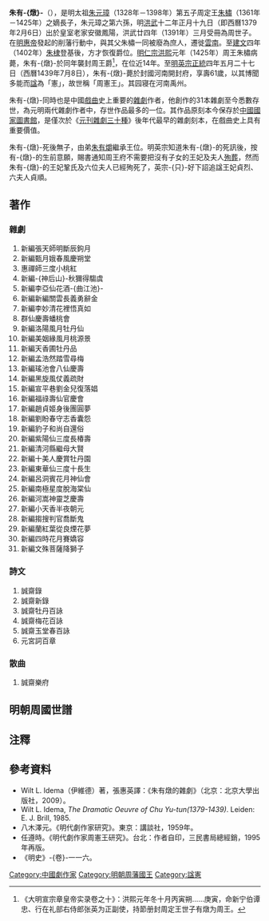 {{東亞男性皇族
| 名稱=周憲王朱有-{燉}-
| 身份=明朝宗室<br/>明朝周國王<br/>雜劇作家
| 畫像=
| 說明=
| 姓=
| 名=
| 姓名=朱有-{燉}-
| 字=
| 官職=
| 封爵=王
| 封號=周王
| 御稱號=
| 宮號1=
| 宮號2=
| 封地=
| 神號=
| 尊號=
| 乳名=
| 幼名=
| 兒名=
| 童名=
| 小字=
| 號=
| 法號=
| 院號=
| 其他名號=
| 出生年=
| 婚年=
| 逝世年=
| 諡號=憲
| 墳墓=
| 父親=周定王[[朱橚|朱橚]]
| 嫡母=
| 母親=
| 元配=
| 正室=貞烈王妃鞏氏
| 妻=
| 繼室=
| 平妻=
| 側室=貞順夫人施氏<br/>貞順夫人歐氏<br/>貞順夫人陳氏<br/>貞順夫人張氏<br/>貞順夫人韓氏<br/>貞順夫人李氏
| 元配之父=
| 元配之嫡母=
| 元配之母=
| 正室之父=
| 正室之嫡母=
| 正室之母=
| 妻之父=
| 妻之嫡母=
| 妻之母=
| 繼室之父=
| 繼室之嫡母=
| 繼室之母=
| 平妻之父=
| 平妻之嫡母=
| 平妻之母=
| 兄弟=
| 姊妹=儀封郡主<br/>蘭陽郡主<br/>信陽郡主<br/>南陽郡主<br/>蘭陽郡主<br/>滎陽郡主<br/>郡主<br/>新鄉郡主<br/>寧陵郡主<br/>宜安郡主<br/>陳留郡主
| 嫡兄弟=
| 嫡姊妹=
| 同胞兄弟=[[朱有㷲|朱有㷲]]
| 同胞姊妹=
| 庶兄弟=[[朱有烜|朱有烜]]<br/>周簡王[[朱有爝|朱有爝]]<br/>[[朱有熺|朱有熺]]<br/>永寧王[[永寧靖僖王|朱有灮]]<br/>汝陽王[[朱有煽|朱有煽]]<br/>鎮平王[[朱有爌|朱有爌]]<br/>宜陽王[[朱有炥|朱有炥]]<br/>遂平王[[朱有熲|朱有熲]]<br/>封邱王[[朱有熅|朱有熅]]<br/>羅山王[[朱有熼|朱有熼]]<br/>內鄉王[[朱有炯|朱有炯]]<br/>胙成王[[朱有燆|朱有燆]]
| 庶姊妹=
| 異母兄弟=
| 異母姊妹=
| 異父兄弟=
| 異父姊妹=
| 繼兄弟=
| 繼姊妹=
| 子=
| 女=
| 嫡子=
| 嫡女=
| 庶子=
| 庶女=
| 養子=
| 養女=
| 繼子=
| 繼女=
| 注釋=
|}}

'''朱有-{燉}-'''（{{Bd|1379年|2月6日|1439年}}），是明太祖[[朱元璋|朱元璋]]（1328年－1398年）第五子周定王[[朱橚|朱橚]]（1361年－1425年）之嫡長子，朱元璋之第六孫，明[[洪武|洪武]]十二年正月十九日（即西曆1379年2月6日）出於皇室老家安徽鳳陽，洪武廿四年（1391年）三月受冊為周世子。在[[明惠帝|明惠帝]]發起的削藩行動中，與其父朱橚一同被廢為庶人，遷徙[[雲南|雲南]]。至[[建文|建文]]四年（1402年）[[朱棣|朱棣]]登基後，方才恢復爵位。[[明仁宗|明仁宗]][[洪熙|洪熙]]元年（1425年）周王朱橚病薨，朱有-{燉}-於同年襲封周王爵<ref>《大明宣宗章皇帝实录卷之十》：洪熙元年冬十月丙寅朔……庚寅，命新宁伯谭忠、行在礼部右侍郎张英为正副使，持節册封周定王世子有燉为周王。</ref>，在位近14年。至[[明英宗|明英宗]][[正统_(年号)|正統]]四年五月二十七日（西曆1439年7月8日），朱有-{燉}-薨於封國河南開封府，享壽61歲，以其博聞多能而[[諡|諡]]為「憲」，故世稱「周憲王」。其园寝在河南禹州。

朱有-{燉}-同時也是中國[[戲曲|戲曲]]史上重要的[[雜劇|雜劇]]作者，他創作的31本雜劇至今悉數存世，為元明兩代雜劇作者中，存世作品最多的一位。其作品原刻本今保存於[[中國國家圖書館|中國國家圖書館]]，是僅次於《[[元刊雜劇三十種|元刊雜劇三十種]]》後年代最早的雜劇刻本，在戲曲史上具有重要價值。

朱有-{燉}-死後無子，由弟[[朱有爝|朱有爝]]繼承王位。明英宗知道朱有-{燉}-的死訊後，按有-{燉}-的生前意願，賜書通知周王府不需要把沒有子女的王妃及夫人[[殉葬|殉葬]]，然而朱有-{燉}-的王妃鞏氏及六位夫人已經殉死了，英宗-{只}-好下詔追諡王妃貞烈、六夫人貞順。

==著作==
===雜劇===
#新編張天師明斷辰鉤月
#新編甄月娥春風慶朔堂
#惠禪師三度小桃紅
#新編-{神后山}-秋獮得騶虞
#新編李亞仙花酒-{曲江池}-
#新編新編關雲長義勇辭金
#新編李妙清花裡悟真如
#群仙慶壽蟠桃會
#新編洛陽風月牡丹仙
#新編美姻緣風月桃源景
#新編天香圃牡丹品
#新編孟浩然踏雪尋梅
#新編瑤池會八仙慶壽
#新編黑旋風仗義疏財
#新編宣平巷劉金兒復落娼
#新編福祿壽仙官慶會
#新編趙貞姬身後團圓夢
#新編劉盼春守志香囊怨
#新編豹子和尚自還俗
#新編紫陽仙三度長椿壽
#新編清河縣繼母大賢
#新編十美人慶賞牡丹園
#新編東華仙三度十長生
#新編呂洞賓花月神仙會
#新編南極星度脫海棠仙
#新編河嵩神靈芝慶壽
#新編小天香半夜朝元
#新編搊搜判官喬斷鬼
#新編蘭紅葉從良煙花夢
#新編四時花月賽嬌容
#新編文殊菩薩降獅子

===詩文===
#誠齋錄
#誠齋新錄
#誠齋牡丹百詠
#誠齋梅花百詠
#誠齋玉堂春百詠
#元宮詞百章

===散曲===
#誠齋樂府

==明朝周國世譜==
{{明朝周國家族樹}}

==注釋==
{{reflist|2}}

==參考資料==
*Wilt L. Idema（伊維德）著，張惠英譯：《朱有燉的雜劇》（北京：北京大學出版社，2009）。
*Wilt L. Idema, ''The Dramatic Oeuvre of Chu Yu-tun(1379-1439)''. Leiden: E. J. Brill, 1985.
*八木澤元。《明代劇作家研究》。東京：講談社，1959年。
*任遵時。《明代劇作家周憲王研究》。台北：作者自印，三民書局總經銷，1995年再版。
*《明史》-{卷}-一一六。

{{s-start}}
{{s-before|父定王[[朱橚|朱橚]]}}
{{s-ttl|title=[[明朝藩王列表_(周王系)|明周國國王]]|years=1425年－1439年}}
{{s-aft|after=弟簡王[[朱有爝|朱有爝]]}}
{{end}} 

[[Category:中國劇作家|Category:中國劇作家]]
[[Category:明朝周藩國王|Category:明朝周藩國王]]
[[Category:諡憲|Category:諡憲]]